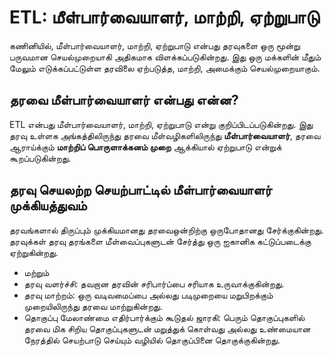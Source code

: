 # ETL: மீள்பார்வையாளர், மாற்றி, ஏற்றுபாடு

கணினியில், மீள்பார்வையாளர், மாற்றி, ஏற்றுபாடு என்பது தரவுகளை ஒரு மூன்று பருவமான செயல்முறையாகி அதிகமாக விளக்கப்படுகின்றது. இது ஒரு மக்களின் மீதும் மேலும் எடுக்கப்பட்டுள்ள தரவிலை ஏற்படுத்த, மாற்றி, அமைக்கும் செயல்முறையாகும்.

## தரவை மீள்பார்வையாளர் என்பது என்ன?

ETL என்பது மீள்பார்வையாளர், மாற்றி, ஏற்றுபாடு என்று குறிப்பிடப்படுகின்றது. இது தரவு உள்ளக அங்கத்திலிருந்து தரவை மீள்வழிகளிலிருந்து **மீள்பார்வையாளர்**, தரவை ஆராய்க்கும் **மாற்றிப் பொருளாக்கனம் முறை** ஆக்கியால் ஏற்றுபாடு என்றுக் கூறப்படுகின்றது.
 
## தரவு செயலற்ற செயற்பாட்டில் மீள்பார்வையாளர் முக்கியத்துவம்

தரவங்களால் திருப்பும் முக்கியமானது தரவைஒன்றிற்கு ஒருபோதானது சேர்க்குகின்றது. தரவுக்கள் தரவு தரங்களை மீள்வைப்புகளுடன் சேர்த்து ஒரு ஐகானிக கட்டுப்படைக்கு ஏற்றுகின்றது. 
- மற்றும் 
- தரவு வளர்ச்சி: தவறான தரவின் சரிபார்ப்பை சரியாக உருவாக்குகின்றது.
- தரவு மாற்றம்: ஒரு வடிவமைப்பை அல்லது படிமுறையை மறுபிறக்கும் முறையிலிருந்து தரவை மாற்றுகின்றது.
- தொகுப்பு மேலாண்மை எதிர்பார்க்கும் கூடுதல் ஜாரகி: பெரும் தொகுப்புகளில் தரவை மிக சிறிய தொகுப்புகளுடன் மறுத்துக் கொள்வது அல்லது உண்மையான நேரத்தில் செயற்பாடு செய்யும் வழியில் தொகுப்பினை தொகுக்குகின்றது.
